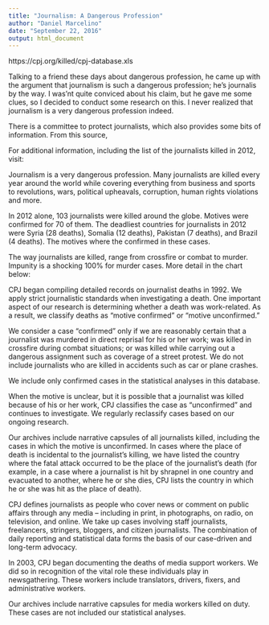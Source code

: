 ```yaml
---
title: "Journalism: A Dangerous Profession"
author: "Daniel Marcelino"
date: "September 22, 2016"
output: html_document
---
```


https://cpj.org/killed/cpj-database.xls

Talking to a friend these days about dangerous profession, he came up with the argument that journalism is such a dangerous profession; he's journalis by the way. I was'nt quite conviced about his claim, but he gave me some clues, so I decided to conduct some research on this. I never realized that journalism is a very dangerous profession indeed. 

There is a committee to protect journalists, which also provides some bits of information. From this source, 

For additional information, including the list of the journalists killed in 2012, visit:

Journalism is a very dangerous profession. Many journalists are killed every year around the world while covering everything from business and sports to revolutions, wars, political upheavals, corruption, human rights violations and more.

In 2012 alone, 103 journalists were killed around the globe. Motives were confirmed for 70 of them. The deadliest countries for journalists in 2012 were Syria (28 deaths), Somalia (12 deaths), Pakistan (7 deaths), and Brazil (4 deaths). The motives where the confirmed in these cases.

The way journalists are killed, range from crossfire or combat to murder. Impunity is a shocking 100% for murder cases. More detail in the chart below:


CPJ began compiling detailed records on journalist deaths in 1992. We apply strict journalistic standards when investigating a death. One important aspect of our research is determining whether a death was work-related. As a result, we classify deaths as "motive confirmed" or "motive unconfirmed."

We consider a case "confirmed" only if we are reasonably certain that a journalist was murdered in direct reprisal for his or her work; was killed in crossfire during combat situations; or was killed while carrying out a dangerous assignment such as coverage of a street protest. We do not include journalists who are killed in accidents such as car or plane crashes.

We include only confirmed cases in the statistical analyses in this database.

When the motive is unclear, but it is possible that a journalist was killed because of his or her work, CPJ classifies the case as "unconfirmed" and continues to investigate. We regularly reclassify cases based on our ongoing research.

Our archives include narrative capsules of all journalists killed, including the cases in which the motive is unconfirmed. In cases where the place of death is incidental to the journalist's killing, we have listed the country where the fatal attack occurred to be the place of the journalist's death (for example, in a case where a journalist is hit by shrapnel in one country and evacuated to another, where he or she dies, CPJ lists the country in which he or she was hit as the place of death).

CPJ defines journalists as people who cover news or comment on public affairs through any media -- including in print, in photographs, on radio, on television, and online. We take up cases involving staff journalists, freelancers, stringers, bloggers, and citizen journalists. The combination of daily reporting and statistical data forms the basis of our case-driven and long-term advocacy.

In 2003, CPJ began documenting the deaths of media support workers. We did so in recognition of the vital role these individuals play in newsgathering. These workers include translators, drivers, fixers, and administrative workers.

Our archives include narrative capsules for media workers killed on duty. These cases are not included our statistical analyses.

